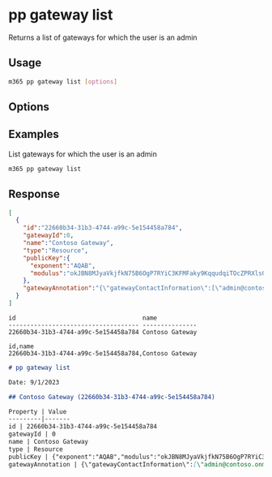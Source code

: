 
# pp gateway list

Returns a list of gateways for which the user is an admin

## Usage

```sh
m365 pp gateway list [options]
```

## Options

<Global />

## Examples

List gateways for which the user is an admin

```sh
m365 pp gateway list
```

## Response

<Tabs>
  <TabItem value="json" label="JSON">

  ```json
  [
    {
      "id":"22660b34-31b3-4744-a99c-5e154458a784",
      "gatewayId":0,
      "name":"Contoso Gateway",
      "type":"Resource",
      "publicKey":{
        "exponent":"AQAB",
        "modulus":"okJBN8MJyaVkjfkN75B6OgP7RYiC3KFMFaky9KqqudqiTOcZPRXlsG+emrbnnBpFzw7ywe4gWtUGnPCqy01RKeDZrFA3QfkVPJpH28OWfrmgkMQNsI4Op2uxwEyjnJAyfYxIsHlpevOZoDKpWJgV+sH6MRf/+LK4hN3vNJuWKKpf90rNwjipnYMumHyKVkd4Vssc9Ftsu4Samu0/TkXzUkyje5DxMF2ZK1Nt2TgItBcpKi4wLCP4bPDYYaa9vfOmBlji7U+gwuE5bjnmjazFljQ5sOP0VdA0fRoId3+nI7n1rSgRq265jNHX84HZbm2D/Pk8C0dElTmYEswGPDWEJQ=="
      },
      "gatewayAnnotation":"{\"gatewayContactInformation\":[\"admin@contoso.onmicrosoft.com\"],\"gatewayVersion\":\"3000.122.8\",\"gatewayWitnessString\":\"{\\\"EncryptedResult\\\":\\\"UyfEqNSy0e9S4D0m9oacPyYhgiXLWusCiKepoLudnTEe68iw9qEaV6qNqTbSKlVUwUkD9KjbnbV0O3vU97Q/KTJXpw9/1SiyhpO+JN1rcaL51mPjyQo0WwMHMo2PU3rdEyxsLjkJxJZHTh4+XGB/lQ==\\\",\\\"IV\\\":\\\"QxCYjHEl8Ab9i78ZBYpnDw==\\\",\\\"Signature\\\":\\\"upVXK3DvWdj5scw8iUDDilzQz1ovuNgeuXRpmf0N828=\\\"}\",\"gatewayMachine\":\"SPFxDevelop\",\"gatewaySalt\":\"rA1M34AdgdCbOYQMvo/izA==\",\"gatewayWitnessStringLegacy\":null,\"gatewaySaltLegacy\":null,\"gatewayDepartment\":null,\"gatewayVirtualNetworkSubnetId\":null}"
    }
  ]
  ```

  </TabItem>
  <TabItem value="text" label="Text">

  ```text
  id                                   name
  ------------------------------------ ---------------
  22660b34-31b3-4744-a99c-5e154458a784 Contoso Gateway
  ```

  </TabItem>
  <TabItem value="csv" label="CSV">

  ```csv
  id,name
  22660b34-31b3-4744-a99c-5e154458a784,Contoso Gateway
  ```

  </TabItem>
  <TabItem value="md" label="Markdown">

  ```md
  # pp gateway list

  Date: 9/1/2023

  ## Contoso Gateway (22660b34-31b3-4744-a99c-5e154458a784)
  
  Property | Value
  ---------|-------
  id | 22660b34-31b3-4744-a99c-5e154458a784
  gatewayId | 0
  name | Contoso Gateway
  type | Resource
  publicKey | {"exponent":"AQAB","modulus":"okJBN8MJyaVkjfkN75B6OgP7RYiC3KFMFaky9KqqudqiTOcZPRXlsG+emrbnnBpFzw7ywe4gWtUGnPCqy01RKeDZrFA3QfkVPJpH28OWfrmgkMQNsI4Op2uxwEyjnJAyfYxIsHlpevOZoDKpWJgV+sH6MRf/+LK4hN3vNJuWKKpf90rNwjipnYMumHyKVkd4Vssc9Ftsu4Samu0/TkXzUkyje5DxMF2ZK1Nt2TgItBcpKi4wLCP4bPDYYaa9vfOmBlji7U+gwuE5bjnmjazFljQ5sOP0VdA0fRoId3+nI7n1rSgRq265jNHX84HZbm2D/Pk8C0dElTmYEswGPDWEJQ=="}
  gatewayAnnotation | {\"gatewayContactInformation\":[\"admin@contoso.onmicrosoft.com\"],\"gatewayVersion\":\"3000.122.8\",\"gatewayWitnessString\":\"{\\\"EncryptedResult\\\":\\\"UyfEqNSy0e9S4D0m9oacPyYhgiXLWusCiKepoLudnTEe68iw9qEaV6qNqTbSKlVUwUkD9KjbnbV0O3vU97Q/KTJXpw9/1SiyhpO+JN1rcaL51mPjyQo0WwMHMo2PU3rdEyxsLjkJxJZHTh4+XGB/lQ==\\\",\\\"IV\\\":\\\"QxCYjHEl8Ab9i78ZBYpnDw==\\\",\\\"Signature\\\":\\\"upVXK3DvWdj5scw8iUDDilzQz1ovuNgeuXRpmf0N828=\\\"}\",\"gatewayMachine\":\"SPFxDevelop\",\"gatewaySalt\":\"rA1M34AdgdCbOYQMvo/izA==\",\"gatewayWitnessStringLegacy\":null,\"gatewaySaltLegacy\":null,\"gatewayDepartment\":null,\"gatewayVirtualNetworkSubnetId\":null}
  ```

  </TabItem>
</Tabs>
